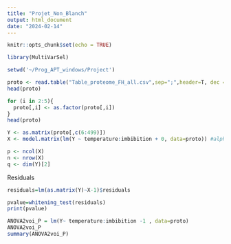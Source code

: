 ---
title: "Projet_Non_Blanch"
output: html_document
date: "2024-02-14"
---

```{r setup, include=FALSE}
knitr::opts_chunk$set(echo = TRUE)
```

```{r}
library(MultiVarSel)
```

```{r}
setwd('~/Prog_APT_windows/Project')
```

```{r}
proto <- read.table("Table_proteome_FH_all.csv",sep=";",header=T, dec = ",")
head(proto)
```
```{r}
for (i in 2:5){
  proto[,i] <- as.factor(proto[,i])
}
head(proto)

```

```{r}
Y <- as.matrix(proto[,c(6:499)])
X <- model.matrix(lm(Y ~ temperature:imbibition + 0, data=proto)) #alpha1=0 // +0 enleve le effet moyenne m
```

```{r}
p <- ncol(X)
n <- nrow(X)
q <- dim(Y)[2]
```

Residuals
```{r}
residuals=lm(as.matrix(Y)~X-1)$residuals
```

```{r}
pvalue=whitening_test(residuals)
print(pvalue)
```
```{r}
ANOVA2voi_P = lm(Y~ temperature:imbibition -1 , data=proto)
ANOVA2voi_P
summary(ANOVA2voi_P)
```

